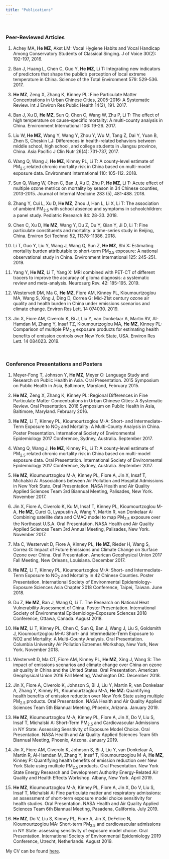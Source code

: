 ```yaml
---
title: "Publications"
---
```


<br>

### Peer-Reviewed Articles

1.	Achey MA, **He MZ**, Akst LM: Vocal Hygiene Habits and Vocal Handicap Among Conservatory Students of Classical Singing. J of Voice 30(2): 192-197, 2016.

2.	Ban J, Huang L, Chen C, Guo Y, **He MZ**, Li T: Integrating new indicators of predictors that shape the public’s perception of local extreme temperature in China. Science of the Total Environment 579: 529-536. 2017.

3.	**He MZ**, Zeng X, Zhang K, Kinney PL: Fine Particulate Matter Concentrations in Urban Chinese Cities, 2005-2016: A Systematic Review. Int J Environ Res Public Health 14(2), 191. 2017. 

4.	Ban J, Xu D, **He MZ**, Sun Q, Chen C, Wang W, Zhu P, Li T: The effect of high temperature on cause-specific mortality: A multi-county analysis in China. Environment International 106: 19-26. 2017.

5.	Liu W, **He MZ**, Wang Y, Wang Y, Zhou Y, Wu M, Tang Z, Dai Y, Yuan B, Zhen S, Cheskin LJ: Differences in health-related behaviors between middle school, high school, and college students in Jiangsu province, China. Asia Pacific J Clin Nutr 26(4): 731-737, 2017.

6.	Wang Q, Wang J, **He MZ**, Kinney PL, Li T: A county-level estimate of PM~2.5~ related chronic mortality risk in China based on multi-model exposure data. Environment International 110: 105-112. 2018.

7.	Sun Q, Wang W, Chen C, Ban J, Xu D, Zhu P, **He MZ**, Li T: Acute effect of multiple ozone metrics on mortality by season in 34 Chinese counties, 2013-2015. Journal of Internal Medicine 283 (5), 481-488. 2018.

8.	Zhang Y, Cui L, Xu D, **He MZ**, Zhou J, Han L, Li X, Li T: The association of ambient PM~2.5~ with school absence and symptoms in schoolchildren: a panel study. Pediatric Research 84: 28-33. 2018.

9.	Chen C, Xu D, **He MZ**, Wang Y, Du Z, Du Y, Qian Y, Ji D, Li T: Fine particulate constituents and mortality: a time-series study in Beijing, China. Environ Sci Technol 52, 11378-11386. 2018.

10.	Li T, Guo Y, Liu Y, Wang J, Wang Q, Sun Z, **He MZ**, Shi X: Estimating mortality burden attributable to short-term PM~2.5~ exposure: A national observational study in China. Environment International 125: 245-251. 2019.

11.	Yang Y, **He MZ**, Li T, Yang X: MRI combined with PET-CT of different tracers to improve the accuracy of glioma diagnosis: a systematic review and meta-analysis. Neurosurg Rev. 42: 185-195. 2019.

12.	Westervelt DM, Ma C, **He MZ**, Fiore AM, Kinney PL, Kioumourtzoglou MA, Wang S, Xing J, Ding D, Correa G: Mid-21st century ozone air quality and health burden in China under emissions scenarios and climate change. Environ Res Lett. 14 074030. 2019.

13.	Jin X, Fiore AM, Civerolo K, Bi J, Liu Y, van Donkelaar A, Martin RV, Al-Hamdan M, Zhang Y, Insaf TZ, Kioumourtzoglou MA, **He MZ**, Kinney PL: Comparison of multiple PM~2.5~ exposure products for estimating health benefits of emission controls over New York State, USA. Environ Res Lett. 14 084023. 2019.

<br>

### Conference Presentations and Posters

1.	Meyer-Fong T, Johnson Y, **He MZ**, Meyer C: Language Study and Research on Public Health in Asia. Oral Presentation. 2015 Symposium on Public Health in Asia, Baltimore, Maryland, February 2015.

2.	**He MZ**, Zeng X, Zhang K, Kinney PL: Regional Differences in Fine Particulate Matter Concentrations in Urban Chinese Cities: A Systematic Review. Oral Presentation. 2016 Symposium on Public Health in Asia, Baltimore, Maryland. February 2016.

3.	**He MZ**, Li T, Kinney PL, Kioumourtzoglou M-A: Short- and Intermediate-Term Exposure to NO~2~ and Mortality: A Multi-County Analysis in China. Poster Presentation. International Society of Environmental Epidemiology 2017 Conference, Sydney, Australia. September 2017.

4.	Wang Q, Wang J, **He MZ**, Kinney PL, Li T: A county-level estimate of PM~2.5~ related chronic mortality risk in China based on multi-model exposure data. Oral Presentation. International Society of Environmental Epidemiology 2017 Conference, Sydney, Australia. September 2017.

5.	**He MZ**, Kioumourtzoglou M-A, Kinney PL, Fiore A, Jin X, Insaf T, Michalski A: Associations between Air Pollution and Hospital Admissions in New York State. Oral Presentation. NASA Health and Air Quality Applied Sciences Team 3rd Biannual Meeting, Palisades, New York. November 2017.

6.	Jin X, Fiore A, Civerolo K, Ku M, Insaf T, Kinney PL, Kioumourtzoglou M-A, **He MZ**, Curci G, Lyapustin A, Wang Y, Martin R, van Donkelaar A: Combining satellite data and CMAQ model to map PM~2.5~ exposure over the Northeast U.S.A. Oral Presentation. NASA Health and Air Quality Applied Sciences Team 3rd Annual Meeting, Palisades, New York. November 2017.

7.	Ma C, Westervelt D, Fiore A, Kinney PL, **He MZ**, Rieder H, Wang S, Correa G: Impact of Future Emissions and Climate Change on Surface Ozone over China. Oral Presentation. American Geophysical Union 2017 Fall Meeting, New Orleans, Louisiana. December 2017.

8.	**He MZ**, Li T, Kinney PL, Kioumourtzoglou M-A: Short- and Intermediate-Term Exposure to NO~2~ and Mortality in 42 Chinese Counties. Poster Presentation. International Society of Environmental Epidemiology-Exposure Sciences Asia Chapter 2018 Conference, Taipei, Taiwan. June 2018.

9.	Du Z, **He MZ**, Ban J, Wang Q, Li T. The Research on National Heat Vulnerability Assessment of China. Poster Presentation. International Society of Environmental Epidemiology-Exposure Sciences 2018 Conference, Ottawa, Canada. August 2018.

10.	**He MZ**, Li T, Kinney PL, Chen C, Sun Q, Ban J, Wang J, Liu S, Goldsmith J, Kioumourtzoglou M-A: Short- and Intermediate-Term Exposure to NO2 and Mortality: A Multi-County Analysis. Oral Presentation. Columbia University Air Pollution Extremes Workshop, New York, New York. November 2018.

11.	Westervelt D, Ma CT, Fiore AM, Kinney PL, **He MZ**, Xing J, Wang S: The impact of emissions scenarios and climate change over China on ozone air quality in China and the United States. Oral Presentation. American Geophysical Union 2016 Fall Meeting, Washington DC. December 2018.

12.	Jin X, Fiore A, Civerolo K, Johnson S, Bi J, Liu Y, Martin R, van Donkelaar A, Zhang Y, Kinney PL, Kioumourtzoglou M-A, **He MZ**: Quantifying health benefits of emission reduction over New York State using multiple PM~2.5~ products. Oral Presentation. NASA Health and Air Quality Applied Sciences Team 5th Biannual Meeting, Phoenix, Arizona. January 2019.

13.	**He MZ**, Kioumourtzoglou M-A, Kinney PL, Fiore A, Jin X, Do V, Liu S, Insaf T, Michalski A: Short-Term PM~2.5~ and Cardiovascular Admissions in NY State: Assessing Sensitivity of Exposure Model Choice. Oral Presentation. NASA Health and Air Quality Applied Sciences Team 5th Biannual Meeting, Phoenix, Arizona. January 2019.

14.	Jin X, Fiore AM, Civerolo K, Johnson S, Bi J, Liu Y, van Donkelaar A, Martin R, Al-Hamdan M, Zhang Y, Insaf T, Kioumourtzoglou M-A, **He MZ**, Kinney P: Quantifying health benefits of emission reduction over New York State using multiple PM~2.5~ products. Oral Presentation. New York State Energy Research and Development Authority Energy-Related Air Quality and Health Effects Workshop. Albany, New York. April 2019.

15.	**He MZ**, Kioumourtzoglou M-A, Kinney PL, Fiore A, Jin X, Do V, Liu S, Insaf T, Michalski A: Fine particulate matter and respiratory admissions: an assessment of short-term exposure model choice sensitivity for health studies. Oral Presentation. NASA Health and Air Quality Applied Sciences Team 6th Biannual Meeting, Pasadena, California. July 2019.

16.	**He MZ**, Do V, Liu S, Kinney PL, Fiore A, Jin X, DeFelice N, Kioumourtzoglou MA: Short-term PM~2.5~ and cardiovascular admissions in NY State: assessing sensitivity of exposure model choice. Oral Presentation. International Society of Environmental Epidemiology 2019 Conference, Utrecht, Netherlands. August 2019.

My CV can be found [here](publications.html).